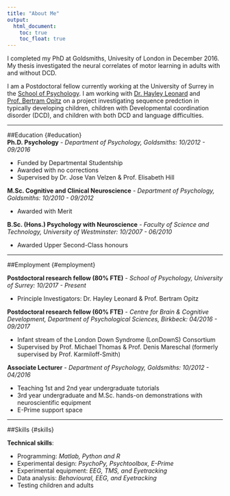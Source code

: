 ```yaml
---
title: "About Me"
output:
  html_document:
    toc: true
    toc_float: true
---
```


I completed my PhD at Goldsmiths, Univesity of London in December 2016. My thesis investigated the neural correlates of motor learning in adults with and without DCD.

I am a Postdoctoral fellow currently working at the University of Surrey in the [School of Psychology](https://www.surrey.ac.uk/school-psychology).
I am working with [Dr. Hayley Leonard](https://www.surrey.ac.uk/people/hayley-leonard) and [Prof. Bertram Opitz](https://www.surrey.ac.uk/people/bertram-opitz) on a project investigating sequence predction in typically developing children, children with Developmental coordination disorder (DCD), and children with both DCD and language difficulties.

---

##Education {#education}  
**Ph.D. Psychology** - *Department of Psychology, Goldsmiths: 10/2012 - 09/2016*  

* Funded by Departmental Studentship
* Awarded with no corrections
* Supervised by Dr. Jose Van Velzen & Prof. Elisabeth Hill

**M.Sc. Cognitive and Clinical Neuroscience** - *Department of Psychology, Goldsmiths: 10/2010 - 09/2012*

* Awarded with Merit

**B.Sc. (Hons.) Psychology with Neuroscience** - *Faculty of Science and Technology, University of Westminster: 10/2007 - 06/2010*

* Awarded Upper Second-Class honours

---

##Employment {#employment}

**Postdoctoral research fellow (80% FTE)** - *School of Psychology, University of Surrey: 10/2017 - Present*

* Principle Investigators: Dr. Hayley Leonard & Prof. Bertram Opitz

**Postdoctoral research fellow (60% FTE)** - *Centre for Brain & Cognitive Development, Department of Psychological Sciences, Birkbeck: 04/2016 - 09/2017*

* Infant stream of the London Down Syndrome (LonDownS) Consortium
* Supervised by Prof. Michael Thomas & Prof. Denis Mareschal (formerly supervised by Prof. Karmiloff-Smith)

**Associate Lecturer** - *Department of Psychology, Goldsmiths: 10/2012 - 04/2016*

* Teaching 1st and 2nd year undergraduate tutorials
* 3rd year undergraduate and M.Sc. hands-on demonstrations with neuroscientific equipment
* E-Prime support space

---

##Skills {#skills}

**Technical skills**:
  
* Programming: *Matlab, Python and R*
* Experimental design: *PsychoPy, Psychtoolbox, E-Prime*
* Experimental equipment: *EEG, TMS, and Eyetracking* 
* Data analysis: *Behavioural, EEG, and Eyetracking*
* Testing children and adults

